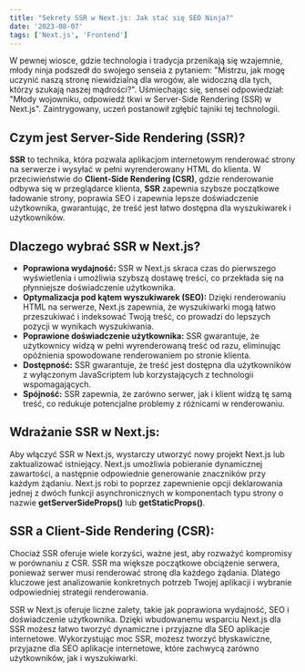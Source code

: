 ```yaml
---
title: "Sekrety SSR w Next.js: Jak stać się SEO Ninja?"
date: '2023-08-07'
tags: ['Next.js', 'Frontend']
---
```


<CustomImage src="https://raw.githubusercontent.com/gitdagray/test-blogposts/main/images/NextLevel1.png" alt="Warning: Next Level Ahead" />

W pewnej wiosce, gdzie technologia i tradycja przenikają się wzajemnie, młody ninja podszedł do swojego senseia z pytaniem: "Mistrzu, jak mogę uczynić naszą stronę niewidzialną dla wrogów, ale widoczną dla tych, którzy szukają naszej mądrości?". Uśmiechając się, sensei odpowiedział: "Młody wojowniku, odpowiedź tkwi w Server-Side Rendering (SSR) w Next.js". Zaintrygowany, uczeń postanowił zgłębić tajniki tej technologii.

## **Czym jest Server-Side Rendering (SSR)?**

**SSR** to technika, która pozwala aplikacjom internetowym renderować strony na serwerze i wysyłać w pełni wyrenderowany HTML do klienta. W przeciwieństwie do **Client-Side Rendering (CSR)**, gdzie renderowanie odbywa się w przeglądarce klienta, **SSR** zapewnia szybsze początkowe ładowanie strony, poprawia SEO i zapewnia lepsze doświadczenie użytkownika, gwarantując, że treść jest łatwo dostępna dla wyszukiwarek i użytkowników.

## **Dlaczego wybrać SSR w Next.js?**

- **Poprawiona wydajność:** 
  SSR w Next.js skraca czas do pierwszego wyświetlenia i umożliwia szybszą dostawę treści, co przekłada się na płynniejsze doświadczenie użytkownika.
- **Optymalizacja pod kątem wyszukiwarek (SEO):** 
  Dzięki renderowaniu HTML na serwerze, Next.js zapewnia, że wyszukiwarki mogą łatwo przeszukiwać i indeksować Twoją treść, co prowadzi do lepszych pozycji w wynikach wyszukiwania.
- **Poprawione doświadczenie użytkownika:** 
  SSR gwarantuje, że użytkownicy widzą w pełni wyrenderowaną treść od razu, eliminując opóźnienia spowodowane renderowaniem po stronie klienta.
- **Dostępność:** 
  SSR gwarantuje, że treść jest dostępna dla użytkowników z wyłączonym JavaScriptem lub korzystających z technologii wspomagających.
- **Spójność:** 
  SSR zapewnia, że zarówno serwer, jak i klient widzą tę samą treść, co redukuje potencjalne problemy z różnicami w renderowaniu.

## **Wdrażanie SSR w Next.js:**

Aby włączyć SSR w Next.js, wystarczy utworzyć nowy projekt Next.js lub zaktualizować istniejący. 
Next.js umożliwia pobieranie dynamicznej zawartości, a następnie odpowiednie generowanie znaczników przy każdym żądaniu. Next.js robi to poprzez zapewnienie opcji deklarowania jednej z dwóch funkcji asynchronicznych w komponentach typu strony o nazwie **getServerSideProps()** lub **getStaticProps()**.

## **SSR a Client-Side Rendering (CSR):**

Chociaż SSR oferuje wiele korzyści, ważne jest, aby rozważyć kompromisy w porównaniu z CSR. SSR ma większe początkowe obciążenie serwera, ponieważ serwer musi renderować stronę dla każdego żądania. Dlatego kluczowe jest analizowanie konkretnych potrzeb Twojej aplikacji i wybranie odpowiedniej strategii renderowania.
<CustomImage src="https://raw.githubusercontent.com/gitdagray/test-blogposts/main/images/NextLevel1.png" alt="Warning: Next Level Ahead" />
<CustomImage src="https://raw.githubusercontent.com/gitdagray/test-blogposts/main/images/NextLevel1.png" alt="Warning: Next Level Ahead" />

SSR w Next.js oferuje liczne zalety, takie jak poprawiona wydajność, SEO i doświadczenie użytkownika. Dzięki wbudowanemu wsparciu Next.js dla SSR możesz łatwo tworzyć dynamiczne i przyjazne dla SEO aplikacje internetowe. Wykorzystując moc SSR, możesz tworzyć błyskawiczne, przyjazne dla SEO aplikacje internetowe, które zachwycą zarówno użytkowników, jak i wyszukiwarki.


